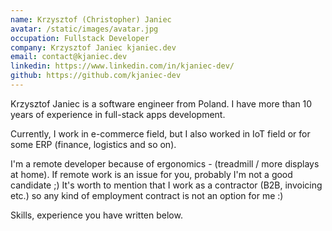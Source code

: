```yaml
---
name: Krzysztof (Christopher) Janiec
avatar: /static/images/avatar.jpg
occupation: Fullstack Developer
company: Krzysztof Janiec kjaniec.dev
email: contact@kjaniec.dev
linkedin: https://www.linkedin.com/in/kjaniec-dev/
github: https://github.com/kjaniec-dev
---
```


Krzysztof Janiec is a software engineer from Poland. I have more than 10 years of experience in full-stack apps development.

Currently, I work in e-commerce field, but I also worked in IoT field or for some ERP (finance, logistics and so on).

I'm a remote developer because of ergonomics - (treadmill / more displays at home). If remote work is an issue for you, probably I'm not a good candidate ;)
It's worth to mention that I work as a contractor (B2B, invoicing etc.) so any kind of employment contract is not an option for me :)

Skills, experience you have written below.
